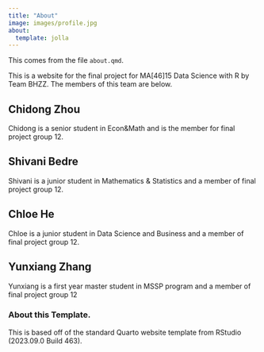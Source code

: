 ```yaml
---
title: "About"
image: images/profile.jpg
about:
  template: jolla
---
```


This comes from the file `about.qmd`.

This is a website for the final project for MA\[46\]15 Data Science with R by Team BHZZ. The members of this team are below.

## Chidong Zhou

Chidong is a senior student in Econ&Math and is the member for final project group 12.

## Shivani Bedre

Shivani is a junior student in Mathematics & Statistics and a member of final project group 12.

## Chloe He

Chloe is a junior student in Data Science and Business and a member of final project group 12.

## Yunxiang Zhang

Yunxiang is a first year master student in MSSP program and a member of final project group 12

<!-- Please leave in the information below -->

### About this Template.

This is based off of the standard Quarto website template from RStudio (2023.09.0 Build 463).
